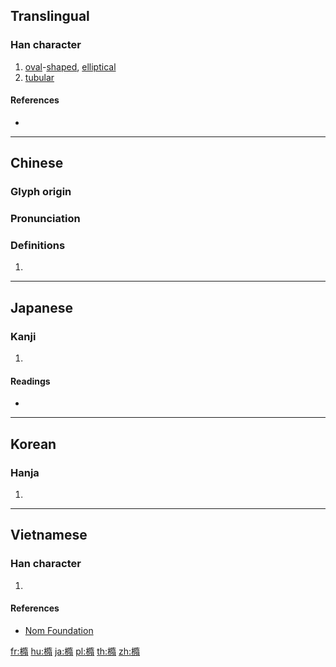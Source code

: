 {{character info/new}}
{{also|椭|楕}}
==Translingual==

===Han character===
{{Han char|rn=75|rad=木|as=12|sn=16|four=44927|canj=DNLB|ids=⿰木隋}}

# [[oval]]-[[shape]]d, [[elliptical]]
# [[tubular]]

====References====
* {{Han ref|kx=0554.120|dkj=15565|dj=0943.030|hdz=21285.070|uh=6A62|ud=27234|bh=BEF2|bd=48882}}

----

==Chinese==
{{zh-forms|s=椭}}

===Glyph origin===
{{Han etym}}

===Pronunciation===
{{zh-pron
|m=tuǒ
|c=to5
|mn=thó/thò
|mc=y
|oc=y
|ma=
|cat=a
}}

===Definitions===
{{zh-hanzi}}

# {{rfdef|lang=zh}}

----

==Japanese==

===Kanji===
{{ja-kanji|grade=|rs=木12}}

# {{defn|lang=ja|sort=木12}}

====Readings====
* {{ja-readings|goon=[[た]] (ta)|kanon=[[た]] (ta)|kanyoon=[[だ]] (da)|kun=[[こばんが]] (kobanga)}}

----

==Korean==

===Hanja===
{{ko-hanja|hangeul=타|eumhun=|rv=ta|mr=t'a|y=tha}}

# {{defn|lang=ko|sort=木12}}

----

==Vietnamese==

===Han character===
{{vi-readings|rs=木12| hanviet = [[thoả]], [[thoã]]}}

# {{defn|lang=vi|sort=木12}}

====References====
*[http://nomfoundation.org/common/nom_details.php?codepoint=6a62 Nom Foundation]

[[fr:橢]]
[[hu:橢]]
[[ja:橢]]
[[pl:橢]]
[[th:橢]]
[[zh:橢]]